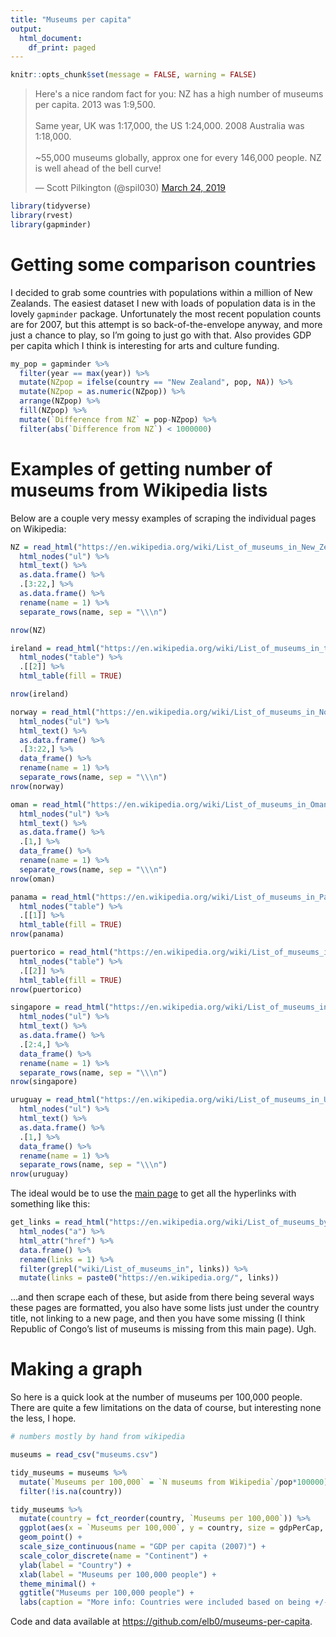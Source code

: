 ```yaml
---
title: "Museums per capita"
output:
  html_document:
    df_print: paged
---
```


```r

knitr::opts_chunk$set(message = FALSE, warning = FALSE)

```

<blockquote class="twitter-tweet" data-lang="en"><p lang="en" dir="ltr">Here&#39;s a nice random fact for you: NZ has a high number of museums per capita. 2013 was 1:9,500. <br><br>Same year, UK was 1:17,000, the US 1:24,000. 2008 Australia was 1:18,000. <br><br>~55,000 museums globally, approx one for every 146,000 people. NZ is well ahead of the bell curve!</p>&mdash; Scott Pilkington (@spil030) <a href="https://twitter.com/spil030/status/1109732472240009217?ref_src=twsrc%5Etfw">March 24, 2019</a></blockquote>
<script async src="https://platform.twitter.com/widgets.js" charset="utf-8"></script>


```r

library(tidyverse)
library(rvest)
library(gapminder)

```

# Getting some comparison countries

I decided to grab some countries with populations within a million of New Zealands. The easiest dataset I new with loads of population data is in the lovely `gapminder` package. Unfortunately the most recent population counts are for 2007, but this attempt is so back-of-the-envelope anyway, and more just a chance to play, so I'm going to just go with that. Also provides GDP per capita which I think is interesting for arts and culture funding.

```r
my_pop = gapminder %>% 
  filter(year == max(year)) %>% 
  mutate(NZpop = ifelse(country == "New Zealand", pop, NA)) %>% 
  mutate(NZpop = as.numeric(NZpop)) %>% 
  arrange(NZpop) %>% 
  fill(NZpop) %>% 
  mutate(`Difference from NZ` = pop-NZpop) %>% 
  filter(abs(`Difference from NZ`) < 1000000)

```

# Examples of getting number of museums from Wikipedia lists

Below are a couple very messy examples of scraping the individual pages on Wikipedia:

```r

NZ = read_html("https://en.wikipedia.org/wiki/List_of_museums_in_New_Zealand") %>% 
  html_nodes("ul") %>% 
  html_text() %>% 
  as.data.frame() %>% 
  .[3:22,] %>% 
  as.data.frame() %>% 
  rename(name = 1) %>% 
  separate_rows(name, sep = "\\\n") 

nrow(NZ)

ireland = read_html("https://en.wikipedia.org/wiki/List_of_museums_in_the_Republic_of_Ireland") %>% 
  html_nodes("table") %>% 
  .[[2]] %>% 
  html_table(fill = TRUE)

nrow(ireland)

norway = read_html("https://en.wikipedia.org/wiki/List_of_museums_in_Norway") %>% 
  html_nodes("ul") %>% 
  html_text() %>% 
  as.data.frame() %>% 
  .[3:22,] %>% 
  data_frame() %>% 
  rename(name = 1) %>% 
  separate_rows(name, sep = "\\\n")
nrow(norway)

oman = read_html("https://en.wikipedia.org/wiki/List_of_museums_in_Oman") %>% 
  html_nodes("ul") %>% 
  html_text() %>% 
  as.data.frame() %>% 
  .[1,] %>% 
  data_frame() %>% 
  rename(name = 1) %>% 
  separate_rows(name, sep = "\\\n")
nrow(oman)

panama = read_html("https://en.wikipedia.org/wiki/List_of_museums_in_Panama") %>% 
  html_nodes("table") %>% 
  .[[1]] %>% 
  html_table(fill = TRUE)
nrow(panama)

puertorico = read_html("https://en.wikipedia.org/wiki/List_of_museums_in_Puerto_Rico") %>% 
  html_nodes("table") %>% 
  .[[2]] %>% 
  html_table(fill = TRUE)
nrow(puertorico)

singapore = read_html("https://en.wikipedia.org/wiki/List_of_museums_in_Singapore") %>% 
  html_nodes("ul") %>% 
  html_text() %>% 
  as.data.frame() %>% 
  .[2:4,] %>% 
  data_frame() %>% 
  rename(name = 1) %>% 
  separate_rows(name, sep = "\\\n")
nrow(singapore)

uruguay = read_html("https://en.wikipedia.org/wiki/List_of_museums_in_Uruguay") %>% 
  html_nodes("ul") %>% 
  html_text() %>% 
  as.data.frame() %>% 
  .[1,] %>% 
  data_frame() %>% 
  rename(name = 1) %>% 
  separate_rows(name, sep = "\\\n")
nrow(uruguay)

```

The ideal would be to use the [main page](https://en.wikipedia.org/wiki/List_of_museums_by_country) to get all the hyperlinks with something like this:

```r

get_links = read_html("https://en.wikipedia.org/wiki/List_of_museums_by_country") %>% 
  html_nodes("a") %>% 
  html_attr("href") %>% 
  data.frame() %>% 
  rename(links = 1) %>% 
  filter(grepl("wiki/List_of_museums_in", links)) %>% 
  mutate(links = paste0("https://en.wikipedia.org/", links))


```

...and then scrape each of these, but aside from there being several ways these pages are formatted, you also have some lists just under the country title, not linking to a new page, and then you have some missing (I think Republic of Congo's list of museums is missing from this main page). Ugh.

# Making a graph
So here is a quick look at the number of museums per 100,000 people. There are quite a few limitations on the data of course, but interesting none the less, I hope.

```r
# numbers mostly by hand from wikipedia

museums = read_csv("museums.csv")

tidy_museums = museums %>% 
  mutate(`Museums per 100,000` = `N museums from Wikipedia`/pop*100000) %>% 
  filter(!is.na(country))

tidy_museums %>% 
  mutate(country = fct_reorder(country, `Museums per 100,000`)) %>% 
  ggplot(aes(x = `Museums per 100,000`, y = country, size = gdpPerCap, color = continent)) +
  geom_point() +
  scale_size_continuous(name = "GDP per capita (2007)") +
  scale_color_discrete(name = "Continent") +
  ylab(label = "Country") +
  xlab(label = "Museums per 100,000 people") +
  theme_minimal() +
  ggtitle("Museums per 100,000 people") +
  labs(caption = "More info: Countries were included based on being +/- 1 million the population of\nNew Zealand in 2007, based on Gapminder data. Museum counts were\ndone by hand based on lists on Wikipedia and may be wildly wrong.")

```

Code and data available at [https://github.com/elb0/museums-per-capita]().